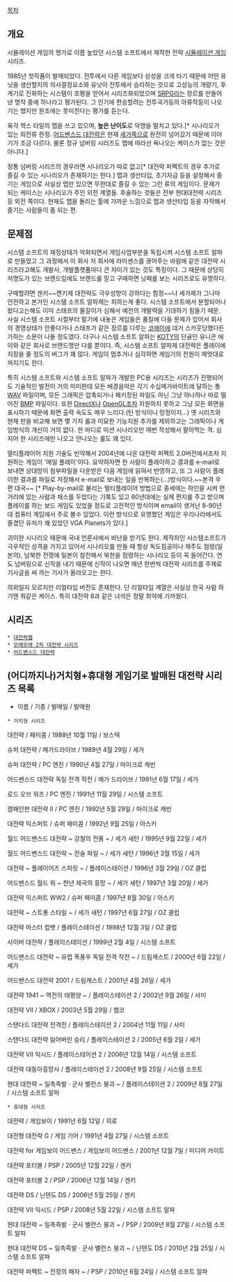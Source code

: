 [[목차]]

== 개요 ==
시뮬레이션 게임의 명가로 이름 높았던 시스템 소프트에서 제작한 전략 [[시뮬레이션 게임]] 시리즈.

1985년 첫작품이 발매되었다. 전투에서 다른 게임보다 상성을 크게 타기 때문에 어떤 유닛을 생산할지의 의사결정요소와 유닛이 전투에서 승리하는 것으로 고성능의 개량기, 후계기로 진화하는 시스템이 호평을 얻어서 시리즈화되었으며 [[SRPG]]라는 장르를 만들어낸 명작 중에 하나라고 평가된다. 그 인기에 편승할려는 전투국가등의 아류작등이 나오기는 했지만 원조에는 못미친다는 평가를 듣는다.

육각 헥스 타일의 맵을 쓰고 있으며, '''높은 난이도'''로 악명을 떨치고 있다.[* 시나리오가 있는 외전류 한정. [[어드밴스드 대전략]]은 현재 [[세가]]쪽으로 완전히 넘어갔기 때문에 이야기가 조금 다르다. 물론 정규 넘버링 시리즈도 맵에 따라선 욕나오는 케이스가 없는 것은 아니다.]

정통 넘버링 시리즈의 경우라면 시나리오가 따로 없고[* 대전략 퍼펙트의 경우 추가로 즐길 수 있는 시나리오가 존재하기는 한다.] 맵과 생산타입, 초기자금 등을 설정해서 즐기는 게임으로 사실상 맵만 있으면 무한대로 즐길 수 있는 그런 류의 게임이다. 문제가 되는 케이스는 시나리오가 주인 외전 계열들. 후술하는 것들은 전부 현대대전략 시리즈 등 외전 쪽이다. 현재도 맵을 돌리는 툴에 가까운 느낌으로 맵과 생산타입 등을 자작해서 즐기는 사람들이 좀 되는 편.

== 문제점 ==
시스템 소프트의 재정상태가 악화되면서 게임사업부분을 독립시켜 시스템 소프트 알파로 만들었고 그 과정에서 이 회사 저 회사에 라이센스를 끊어주는 바람에 같은 대전략 시리즈라고해도 개발사, 개발플랫폼마다 큰 차이가 있는 것도 특징이다. 그 때문에 상당히 저명도가 있는 브랜드임에도 브랜드를 믿고 구매하면 낭패를 보는 시리즈로도 유명하다.

구매할려면 겐키~~켄키제 대전략도 극우성향이 강하다는 함정~~나 세가제가 그나마 안전하고 본가인 시스템 소프트 알파제는 피하는게 좋다. 시스템 소프트에서 분할되어나왔다고는해도 이미 스태프의 물갈이가 심해서 예전의 개발력을 기대하기 힘들기 때문. 사실 시스템 소프트 시절부터 말기에 내놓은 게임들은 품질에 다들 문제가 있어서 회사의 경영상태가 안좋다거나 스태프가 같은 장르를 다루는 [[코에이]]에 대거 스카웃당했다든가하는 소문이 나돌 정도였다. 더구나 시스템 소프트 알파는 [[KOTY]]의 단골인 유니콘 에이와 같은 회사로 브랜드명만 다를 뿐이다. 즉, 시스템 소프트 알파제 대전략은 플레이에 지장을 줄 정도의 버그가 꽤 많다. 게임이 멈추거나 심각하면 게임기의 전원이 제멋대로 꺼지기도 한다.

특히 시스템 소프트와 시스템 소프트 알파가 개발한 PC용 시리즈는 시리즈가 진행되어도 기술적인 발전이 거의 미미한데 모든 배경음악은 각기 수십메가바이트에 달하는 통[[WAV]] 파일이며, 모든 그래픽은 압축되거나 패키징된 파일도 아닌 그냥 하나하나 따로 떨어진 [[BMP]] 파일이다. 또한 [[DirectX]]나 [[OpenGL]]조차 지원하지 못하고 그냥 모든 화면을 표시하기 때문에 화면 출력 속도도 매우 느리다.(턴 방식이니 망정이지...) 옛 시리즈와 현재 판을 비교해 보면 몇 가지 룰과 미묘한 기능지원 추가를 제외하고는 그래픽이나 게임방식의 개선이 거의 없다. 한 마디로 미션 시나리오만 매번 작성해서 팔아먹는 격. 심지어 한 시리즈에만 나오고 안나오는 룰도 꽤 있다. 

멀티플레이어 지원 기술도 빈약해서 2004년에 나온 대전략 퍼펙트 2.0버전에서조차 지원하는 게임이 '메일 플레이'이다. 요약하자면 한 사람이 플레이하고 결과를 e-mail로 보내면 상대방이 첨부파일을 다운받은 다음 게임에 읽혀서 반영하고, 또 그 사람이 플레이한 결과를 파일로 저장해서 e-mail로 보내는 일을 반복하는(...)방식이다.~~본격 우편 대국~~ [* Play-by-mail로 불리는 멀티플레이어 방법으로 중세에는 하인을 시켜 먼거리에 있는 사람과 채스를 두었다는 기록도 있고 60년대에는 실제 편지를 주고 받으며 플레이를 하는 보드 게임도 있었을 정도로 고전적인 방식이며 email이 생겨난 8-90년대 컴퓨터 게임에서 주로 볼수 있었다. 이런 방식으로 유명했던 게임은 우리나라에서도 즐겼던 유저가 꽤 있었던 VGA Planets가 있다.]

괴이한 시나리오 때문에 국내 언론사에서 비난을 받기도 한다. 제작자인 시스템소프트가 극우적인 성격을 가지고 있어서 시나리오를 만들 때 항상 독도침공이나 제주도 점령(일본의), 남북한 전쟁에 일본이 참전해서 북한을 점령하는 시나리오 등이 꼭 들어간다. 연도 넘버링으로 신작을 내기 때문에 신작이 나오면 매년 한번씩 대전략 시리즈를 주제로 기사글을 써 까는 기사가 올라오고는 한다.

의외일지 모르지만 리얼타임 버전도 존재한다. 단 리얼타임 계열은 사실상 한국 사람 하기엔 뭐같은 케이스. 특히 대전략 8과 같은 녀석은 정말 최악에 가까웠다.
== 시리즈 ==
 * [[대전략웹]]
 * [[모에모에 2차 대전략 시리즈]]
 * [[어드밴스드 대전략]]

== (어디까지나)거치형+휴대형 게임기로 발매된 대전략 시리즈 목록 ==

* 이름 / 기종 / 발매일 / 발매원

 * 거치형 시리즈

대전략 / 패미콤 / 1988﻿﻿년 10월 11일 / 보스텍

슈퍼 대전략 / 메가드라이브 / 1989년 4월 29일 / 세가

﻿슈퍼 대전략 / PC 엔진 / 1990년 4월 27일 / 마이크로 캐빈

어드밴스드 대전략 독일 전격 작전 / 메가 드라이브 / 1991년 6월 17일 / 세가﻿

로드 오브 워즈 / PC 엔진 / 1991년 11월 29일 / 시스템 소프트

캠패인판 대전략 II / PC 엔진 / 1992년 5월 29일 / 마이크로 캐빈

대전략 익스퍼트 / 슈퍼 패미콤 / 1992년 9월 25일 / 아스키

월드 어드밴스드 대전략 ~ 강철의 전풍 ~ / 세가 새턴 / 1995년 9월 22일 / 세가

월드 어드밴스드 대전략 ~ 전술 파일 ~ / 세가 새턴 / 1996년 3월 15일 / 세가

대전략 ~ 플레이어즈 스피릿 ~﻿ / 플레이스테이션 / 1996년 3월 29일 / OZ 클럽

어드밴스드 월드 워 ~ 천년 제국의 흥망 ~ / 세가 새턴 / 1997년 3월 20일 / 세가 

대전략 익스퍼트 WW2 / 슈퍼 패미콤 / 1997년 8월 30일 / 아스키

대전략 ~ 스트롱 스타일 ~ / 세가 새턴 / 1997년 6월 27일 / OZ 클럽

대전략 마스터 컴뱃 / 플레이스테이션 / 1998년 12월 3일 / OZ 클럽

사이버 대전략 / 플레이스테이션 / 1999년 2월 4일 / 시스템 소프트

어드밴스드 대전략 ~ 유럽 폭풍우 독일 전격 작전﻿ ~ / 드림캐스트 / 2000년 6월 22일 / 세가

어드밴스드 대전략 2001 / 드림캐스트 / 2001년 4월 26일 / 세가

대전략 1941 ~ 역전의 태평양 ~ / 플레이스테이션 2 / 2002년 9월 26일 / 사미

대전략 VII / XBOX / 2003년 5월 29일﻿ / 켐코

스탠다드 대전략 전격전 / 플레이스테이션 2 / 2004년 11월 11일 / 사미

스탠다드 대전략 잃어버린 승리 / 플레이스테이션 2 / 2005년 6월 2일 / 세가

대전략 VII 익시드 / 플레이스테이션 2 / 2006년 12월 14일 / 시스템 소프트

대전략 대동아흥망사 / 플레이스테이션 2 / 2008년 9월 25일 / 시스템 소프트﻿ 

﻿현대 대전략 ~ 일촉즉발 · 군사 밸런스 붕괴 ~ / 플레이스테이션 2 / 2009년 8월 27일 / 시스템 소프트 알파﻿

 * 휴대형 시리즈

대전략 / 게임보이 / 1991년 6월 12일 / 히로

대전형 대전략 G / 게임 기어 / 1991년 4월 27일 / 시스템 소프트 

대전략 for 게임보이 어드밴스 / 게임보이 어드밴스 / 2001년 12월 7일 / 미디어 카이트

대전략 포터블 / PSP / 2005년 12월 22일 / 겐키

대전략 포터블 2 / PSP / 2006년 12월 14일 / 겐키 

대전략 DS / 닌텐도 DS / 2006년 5월 25일 / 겐키

대전략 VII 익시드 / PSP / 2008년 5월 22일 / 시스템 소프트 알파

현대 대전략 ~ 일촉즉발 · 군사 밸런스 붕괴 ~ / PSP / 2009년 8월 27일 / 시스템 소프트 알파

현대 대전략  DS ~ 일촉즉발 · 군사 밸런스 붕괴 ~ / 닌텐도 DS / 2010년 2월 25일 / 시스템 소프트 알파

대전략 퍼펙트 ~ 전장의 패자 ~ / PSP / 2010년 6월 24일 / 시스템 소프트 알파
